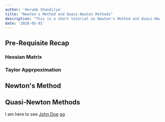 ```yaml
---
author: 'Herumb Shandilya'
title: "Newton's Method and Quasi-Newton Methods"
description: "This is a short tutorial on Newton's Method and Quasi-Newton Methods. This is a part of the series on Optimization."
date: '2020-05-01'
---
```


## Pre-Requisite Recap

### Hessian Matrix

### Taylor Apprpoximation

## Newton's Method


## Quasi-Newton Methods

I am here to see [John Doe](https://johndoe.com) gg